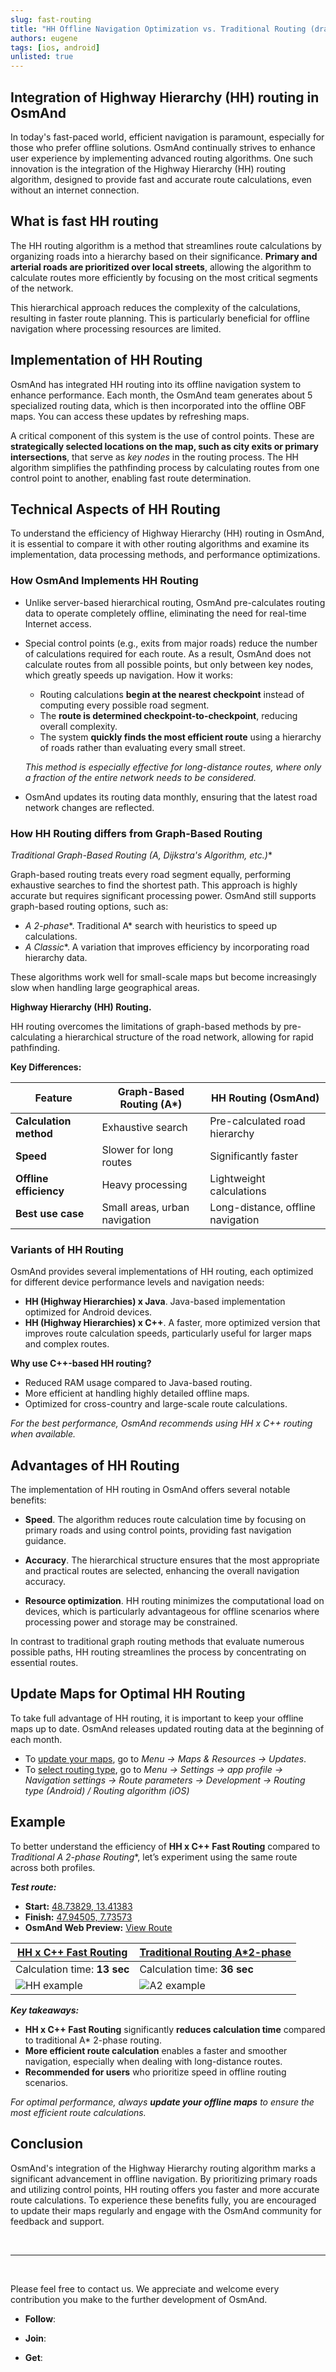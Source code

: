 ```yaml
---
slug: fast-routing
title: "HH Offline Navigation Optimization vs. Traditional Routing (draft)"
authors: eugene
tags: [ios, android]
unlisted: true
---
```




## Integration of Highway Hierarchy (HH) routing in OsmAnd

In today's fast-paced world, efficient navigation is paramount, especially for those who prefer offline solutions. OsmAnd continually strives to enhance user experience by implementing advanced routing algorithms. One such innovation is the integration of the Highway Hierarchy (HH) routing algorithm, designed to provide fast and accurate route calculations, even without an internet connection.

<!--truncate-->

## What is fast HH routing

The HH routing algorithm is a method that streamlines route calculations by organizing roads into a hierarchy based on their significance. **Primary and arterial roads are prioritized over local streets**, allowing the algorithm to calculate routes more efficiently by focusing on the most critical segments of the network.  

This hierarchical approach reduces the complexity of the calculations, resulting in faster route planning. This is particularly beneficial for offline navigation where processing resources are limited.


## Implementation of HH Routing

OsmAnd has integrated HH routing into its offline navigation system to enhance performance. Each month, the OsmAnd team generates about 5 specialized routing data, which is then incorporated into the offline OBF maps. You can access these updates by refreshing maps.  

A critical component of this system is the use of control points. These are **strategically selected locations on the map, such as city exits or primary intersections**, that serve as *key nodes* in the routing process. The HH algorithm simplifies the pathfinding process by calculating routes from one control point to another, enabling fast route determination.


## Technical Aspects of HH Routing

To understand the efficiency of Highway Hierarchy (HH) routing in OsmAnd, it is essential to compare it with other routing algorithms and examine its implementation, data processing methods, and performance optimizations.

### How OsmAnd Implements HH Routing  

- Unlike server-based hierarchical routing, OsmAnd pre-calculates routing data to operate completely offline, eliminating the need for real-time Internet access.

- Special control points (e.g., exits from major roads) reduce the number of calculations required for each route. As a result, OsmAnd does not calculate routes from all possible points, but only between key nodes, which greatly speeds up navigation. How it works:
    - Routing calculations **begin at the nearest checkpoint** instead of computing every possible road segment.
    - The **route is determined checkpoint-to-checkpoint**, reducing overall complexity.
    - The system **quickly finds the most efficient route** using a hierarchy of roads rather than evaluating every small street.  
    
    *This method is especially effective for long-distance routes, where only a fraction of the entire network needs to be considered.*

- OsmAnd updates its routing data monthly, ensuring that the latest road network changes are reflected.

### How HH Routing differs from Graph-Based Routing

**Traditional Graph-Based Routing (A*, Dijkstra's Algorithm, etc.)**

Graph-based routing treats every road segment equally, performing exhaustive searches to find the shortest path. This approach is highly accurate but requires significant processing power. OsmAnd still supports graph-based routing options, such as:

- **A* 2-phase**. Traditional A* search with heuristics to speed up calculations.
- **A* Classic**. A variation that improves efficiency by incorporating road hierarchy data.

These algorithms work well for small-scale maps but become increasingly slow when handling large geographical areas.

**Highway Hierarchy (HH) Routing.**  

HH routing overcomes the limitations of graph-based methods by pre-calculating a hierarchical structure of the road network, allowing for rapid pathfinding. 

**Key Differences:**

| Feature | Graph-Based Routing (A*) | HH Routing (OsmAnd) |  
|---------|--------------------------|----------------------|  
| **Calculation method** | Exhaustive search | Pre-calculated road hierarchy |  
| **Speed** | Slower for long routes | Significantly faster |  
| **Offline efficiency** | Heavy processing | Lightweight calculations |  
| **Best use case** | Small areas, urban navigation | Long-distance, offline navigation |  
 
### Variants of HH Routing

OsmAnd provides several implementations of HH routing, each optimized for different device performance levels and navigation needs:

- **HH (Highway Hierarchies) x Java**. Java-based implementation optimized for Android devices.
- **HH (Highway Hierarchies) x C++**. A faster, more optimized version that improves route calculation speeds, particularly useful for larger maps and complex routes.

**Why use C++-based HH routing?**

- Reduced RAM usage compared to Java-based routing.
- More efficient at handling highly detailed offline maps.
- Optimized for cross-country and large-scale route calculations.

*For the best performance, OsmAnd recommends using HH x C++ routing when available.*

## Advantages of HH Routing

The implementation of HH routing in OsmAnd offers several notable benefits:

- **Speed**. The algorithm reduces route calculation time by focusing on primary roads and using control points, providing fast navigation guidance.

- **Accuracy**. The hierarchical structure ensures that the most appropriate and practical routes are selected, enhancing the overall navigation accuracy.

- **Resource optimization**. HH routing minimizes the computational load on devices, which is particularly advantageous for offline scenarios where processing power and storage may be constrained.

In contrast to traditional graph routing methods that evaluate numerous possible paths, HH routing streamlines the process by concentrating on essential routes.


## Update Maps for Optimal HH Routing

To take full advantage of HH routing, it is important to keep your offline maps up to date. OsmAnd releases updated routing data at the beginning of each month.

- To [update your maps](https://osmand.net/docs/user/personal/maps-resources#updates), go to *Menu → Maps & Resources → Updates*.
- To [select routing type](https://osmand.net/docs/user/navigation/guidance/navigation-settings#development-settings), go to *Menu → Settings → app profile → Navigation settings → Route parameters → Development → Routing type (Android) / Routing algorithm (iOS)*


## Example

To better understand the efficiency of **HH x C++ Fast Routing** compared to **Traditional A* 2-phase Routing**, let’s experiment using the same route across both profiles.

***Test route:***

- **Start:** [48.73829, 13.41383](https://osmand.net/map/?pin=48.738262,13.413754#18/48.73823/13.41362)
- **Finish:** [47.94505, 7.73573](https://osmand.net/map/?pin=47.945066,7.735711#19/47.94500/7.73592)
- **OsmAnd Web Preview:** [View Route](https://osmand.net/map/navigate/?start=48.738290,13.413830&end=47.945050,7.735730&profile=car#7/48.611/11.530)

| [HH x C++ Fast Routing](https://osmand.net/docs/user/navigation/guidance/navigation-settings#development-settings) | [Traditional Routing A*2-phase](https://osmand.net/docs/user/navigation/guidance/navigation-settings#development-settings)  |
|------------|----------------------|
| Calculation time: **13 sec**| Calculation time: **36 sec** |
| ![HH example](./img/hh.gif) | ![A2 example](./img/a2.gif) |

***Key takeaways:***

- **HH x C++ Fast Routing** significantly **reduces calculation time** compared to traditional A* 2-phase routing.
- **More efficient route calculation** enables a faster and smoother navigation, especially when dealing with long-distance routes.
- **Recommended for users** who prioritize speed in offline routing scenarios.

*For optimal performance, always **update your offline maps** to ensure the most efficient route calculations.*


## Conclusion

OsmAnd's integration of the Highway Hierarchy routing algorithm marks a significant advancement in offline navigation. By prioritizing primary roads and utilizing control points, HH routing offers you faster and more accurate route calculations. To experience these benefits fully, you are encouraged to update their maps regularly and engage with the OsmAnd community for feedback and support.

<br/>

_________________

<br/>


Please feel free to contact us. We appreciate and welcome every contribution you make to the further development of OsmAnd.

- **Follow**: <LinksSocial/>  

- **Join**: <LinksTelegram/>  

- **Get**: &nbsp;<AndroidStore/>  

    <AppleStore/>
